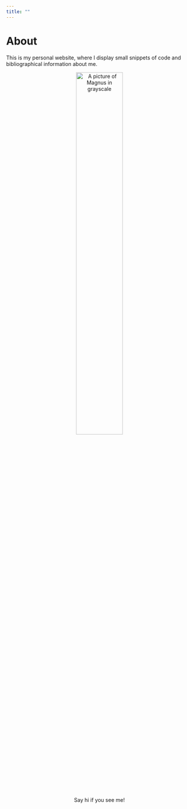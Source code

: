 ```yaml
---
title: ""
---
```

# About
This is my personal website, where I display small snippets of code and bibliographical information about me. 

<p style="text-align: center;">
 <img src="images/Malini_grey.jpg" alt="A picture of Magnus in grayscale" width="50%" style="border-radius:10%"><br>
Say hi if you see me!
</p>